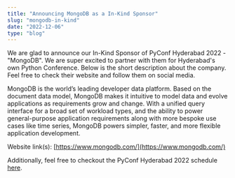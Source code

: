 ```yaml
---
title: "Announcing MongoDB as a In-Kind Sponsor"
slug: "mongodb-in-kind"
date: "2022-12-06"
type: "blog"
---
```



We are glad to announce our In-Kind Sponsor of PyConf Hyderabad 2022 - "MongoDB". We are super excited to partner with them for Hyderabad's own Python Conference. Below is the short description about the company. Feel free to check their website and follow them on social media.

MongoDB is the world’s leading developer data platform. Based on the document data model, MongoDB makes it intuitive to model data and evolve applications as requirements grow and change. With a unified query interface for a broad set of workload types, and the ability to power general-purpose application requirements along with more bespoke use cases like time series, MongoDB powers simpler, faster, and more flexible application development.

Website link(s): [https://www.mongodb.com/](https://www.mongodb.com/)

Additionally, feel free to checkout the PyConf Hyderabad 2022 schedule [here](https://pyconf.hydpy.org/2022/#timetable).
